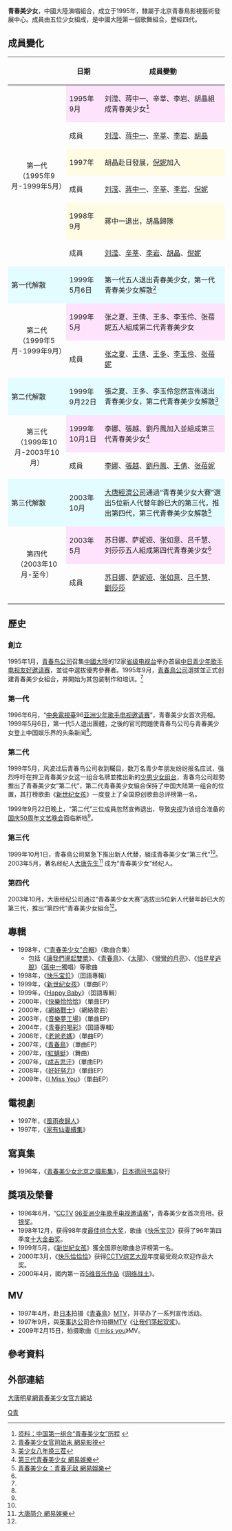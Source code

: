 {{多個問題|
{{Primarysources|time=2015-12-14T03:11:37+00:00}}
{{Trivia |time=2012-06-24T05:05:10+00:00 }}
{{overlinked}}
{{update|time=2019-03-03T11:07:45+00:00}}
{{Copy edit|time=2022-03-31T06:51:27+00:00}}
}}
{{藝人
| 姓名 = 青春美少女
| 類型 = 組合
| 圖片 = 
| 圖片簡介 = 
| 國籍 = {{PRC}}
| 音樂類型 = [[華語流行音樂|華語流行音樂]]
| 經紀公司 = [[北京青春鳥影視藝術發展中心|北京青春鳥影視藝術發展中心]]<small>（1995年-2003年）</small><br>[[大唐經紀公司|大唐經紀公司]]<small>（2003年-至今）</small>
| 職業 = [[歌手|歌手]]、[[演員|演員]]
| 樂器 =
| 出道日期 = 1995年
| 活躍年代 = 1995年至今
| 現任成員 = [[苏日娜|苏日娜]] [[萨妮娅|萨妮娅]] [[张如意|张如意]] [[吕千慧|吕千慧]] [[刘莎莎_(歌手)|劉莎莎]]
| 過往成員 = [[刘瀅|刘瀅]] [[蔣中一|蔣中一]] [[辛莘|辛莘]] [[李岩（藝人）|李岩]] [[胡晶|胡晶]] [[倪妮|倪妮]]<br>[[張之夏|張之夏]] [[王倩|王倩]] [[賈多|王多]] [[李依伶|李玉伶]] [[张蓓妮|张蓓妮]]<br>[[李娜（藝人）|李娜]] [[张越|张越]] [[王倩|王倩]] [[张蓓妮|张蓓妮]] [[刘耔彤|刘丹鳳]]
}}
'''青春美少女'''，中國大陸演唱組合，成立于1995年，隸屬于北京青春鳥影視藝術發展中心。成員由五位少女組成，是中國大陸第一個歌舞組合{{Fact|time=2010-2-15}}，歷經四代。

==成員變化==
{| class="wikitable"
|-
!
!日期
!成員變動
|-
|rowspan=6 align="center"|第一代<br>（1995年9月-1999年5月）
|style="background:#FFE3FC;"|1995年9月
|style="background:#FFE3FC;"|刘滢、蒋中一、辛莘、李岩、胡晶組成青春美少女<ref name="1DZH">[http://news.mdbchina.com/sections/news/20070516/400973.html 资料：中国第一组合“青春美少女”历程] {{webarchive|url=https://web.archive.org/web/20071020015128/http://news.mdbchina.com/sections/news/20070516/400973.html |date=2007-10-20 }}</ref>
|-
|成員
|[[刘滢|刘滢]]、[[蒋中一|蒋中一]]、[[辛莘|辛莘]]、[[李岩_(藝人)|李岩]]、[[胡晶|胡晶]]
|-
|style="background:#FFFCE3;"|1997年
|style="background:#FFFCE3;"|胡晶赴日發展，[[倪妮|倪妮]]加入
|-
|成員
|[[刘滢|刘滢]]、[[蔣中一|蔣中一]]、[[辛莘|辛莘]]、[[李岩_(藝人)|李岩]]、[[倪妮|倪妮]]
|-
|style="background:#FFFCE3;"|1998年9月
|style="background:#FFFCE3;"|蔣中一退出，胡晶歸隊
|-
|成員
|[[刘滢|刘滢]]、[[辛莘|辛莘]]、[[李岩_(藝人)|李岩]]、[[胡晶|胡晶]]、[[倪妮|倪妮]]
|-
|style="background:#E3FCFF;"|第一代解散
|style="background:#E3FCFF;"|1999年5月6日
|style="background:#E3FCFF;"|第一代五人退出青春美少女，第一代青春美少女解散<ref name="1DJS">[http://ent.163.com/edit/000829/000829_60881.htm 青春美少女官司始末 網易影視]</ref>
|-
|rowspan=2 align="center"|第二代<br>（1999年5月-1999年9月）
|style="background:#FFE3FC;"|1999年5月
|style="background:#FFE3FC;"|张之夏、王倩、王多、李玉伶、张蓓妮五人組成第二代青春美少女
|-
|成員
|[[张之夏|张之夏]]、[[王倩_(青春美少女)|王倩]]、[[賈多|王多]]、[[李依伶|李玉伶]]、[[张蓓妮|张蓓妮]]
|-
|style="background:#E3FCFF;"|第二代解散
|style="background:#E3FCFF;"|1999年9月22日
|style="background:#E3FCFF;"|張之夏、王多、李玉伶忽然宣佈退出青春美少女，第二代青春美少女解散<ref name="2DJS">[http://www.people.com.cn/GB/yule/2014748.html 美少女八年换三茬]</ref>
|-
|rowspan=2 align="center"|第三代<br>（1999年10月-2003年10月）
|style="background:#FFE3FC;"|1999年10月1日
|style="background:#FFE3FC;"|李娜、張越、劉丹鳳加入並組成第三代青春美少女<ref name="3DZH">[http://ent.163.com/imusic/1302/001228_41716_87769.html 第三代青春美少女 網易娛樂]</ref>
|-
|成員
|[[李娜_(藝人)|李娜]]、[[張越|張越]]、[[劉耔彤|劉丹鳳]]、[[王倩_(青春美少女)|王倩]]、[[张蓓妮|张蓓妮]]
|-
|style="background:#E3FCFF;"|第三代解散
|style="background:#E3FCFF;"|2003年10月
|style="background:#E3FCFF;"|[[大唐經濟公司|大唐經濟公司]]通過“青春美少女大賽”選出5位新人代替年齡已大的第三代，推出第四代，第三代青春美少女解散<ref name="4DZH">[http://ent.163.com/ent_2003/editor/news/star/040210/040210_219523.html 青春美少女：青春无敌 網易娛樂]</ref>
|-
|rowspan=2 align="center"|第四代<br>（2003年10月-至今）
|style="background:#FFE3FC;"|2003年5月
|style="background:#FFE3FC;"|苏日娜、萨妮娅、张如意、吕千慧、刘莎莎五人組成第四代青春美少女<ref name="4DZH"/>
|-
|成員
|[[苏日娜|苏日娜]]、[[萨妮娅|萨妮娅]]、[[张如意|张如意]]、[[吕千慧|吕千慧]]、[[刘莎莎_(歌手)|劉莎莎]]
|-
|}

==歷史==
===創立===
1995年1月，[[青春鸟公司|青春鸟公司]]召集[[中國大陸|中國大陸]]的12家[[省级电视台|省级电视台]]举办首届[[中日青少年歌手电视友好邀请赛|中日青少年歌手电视友好邀请赛]]，並從中選拔優秀參賽者。1995年9月，[[青春鳥公司|青春鳥公司]]選拔並正式创建青春美少女組合，并開始为其包装制作和培训。<ref name="1DZH"/>

===第一代===
1996年6月，“[[中央電視臺|中央電視臺]]96[[亚洲少年歌手电视邀请赛|亚洲少年歌手电视邀请赛]]”，青春美少女首次亮相。1999年5月6日，第一代5人退出團體，之後的官司問題使青春鸟公司与青春美少女登上中国娱乐界的头条新闻<ref name="1DJS"/>。

===第二代===

1999年5月，风波过后青春鸟公司收到矚目，数万名青少年朋友纷纷报名应试，强烈呼吁在捍卫青春美少女这一组合名牌並推出新的[[少男少女组台|少男少女组台]]，青春鸟公司趁勢推出了青春美少女”第二代”，第二代青春美少女組合保持了中国大陆第一组合的位置，其打榜歌曲《[[新世纪女孩|新世纪女孩]]》一度登上了全国原创歌曲总评榜第一名。

1999年9月22日晚上，“第二代”三位成員忽然宣佈退出，导致[[中国中央电视台|央视]]为该组合准备的[[国庆50周年文艺晚会|国庆50周年文艺晚会]]面临断档<ref name="2DJS"/>。

===第三代===

1999年10月1日，青春鳥公司緊急下推出新人代替，組成青春美少女“第三代”<ref name="3DZH"/>。2003年5月，著名经纪人[[大唐先生|大唐先生]]<ref>[http://ent.163.com/ent_2003/editor/news/starnews/040211/040211_219692.html 大唐简介 網易娛樂]</ref> 成为“青春美少女”经纪人。

===第四代===
2003年10月，大唐经纪公司通过“青春美少女大赛”选拔出5位新人代替年龄已大的第三代，推出“第四代”青春美少女組合<ref name="4DZH"/>。

==專輯==
*1998年，《[[“青春美少女”合輯|“青春美少女”合輯]]》（歌曲合集）
**包括《[[讓我們盪起雙槳|讓我們盪起雙槳]]》、《[[青春鳥|青春鳥]]》、《[[太陽（歌曲）|太陽]]》、《[[彎彎的月亮|彎彎的月亮]]》、《[[怕星星逃脫|怕星星逃脫]]》（[[蔣中一|蔣中一]]獨唱）等歌曲
*1998年，《[[快乐宝贝|快乐宝贝]]》（囯語專輯）
*1999年，《[[新世纪女孩|新世纪女孩]]》（單曲EP）
*1999年，《[[Happy_Baby|Happy Baby]]》（囯語專輯）
*2000年，《[[快樂恰恰恰|快樂恰恰恰]]》（單曲EP）
*2000年，《[[網絡戰士|網絡戰士]]》（網絡歌曲）
*2003年，《[[音樂夢工場|音樂夢工場]]》（單曲EP）
*2004年，《[[青春的喝彩|青春的喝彩]]》（囯語專輯）
*2006年，《[[老爸老媽|老爸老媽]]》（單曲EP）
*2007年，《[[青春鳥|青春鳥]]》（單曲EP）
*2007年，《[[紅蜻蜓|紅蜻蜓]]》（舞曲）
*2007年，《[[成吉思汗（唱片）|成吉思汗]]》（單曲EP）
*2008年，《[[好好努力|好好努力]]》（單曲EP）
*2009年，《[[I_Miss_You|I Miss You]]》（單曲EP）

==電視劇==
*1997年，《[[風雨夜歸人|風雨夜歸人]]》
*1997年，《[[家有仙妻續集|家有仙妻續集]]》

==寫真集==
*1996年，《[[青春美少女北京之摄影集|青春美少女北京之摄影集]]》，[[日本|日本]][[德间书店|德间书店]]發行

==獎項及榮譽==
*1996年6月，“[[中国中央电视台|CCTV]] [[96|96]][[亚洲少年歌手电视邀请赛|亚洲少年歌手电视邀请赛]]”，青春美少女首次亮相，获[[银奖|银奖]]。
*1998年12月，获得98年度[[最佳组合大奖|最佳组合大奖]]，歌曲《[[快乐宝贝|快乐宝贝]]》获得了96年第四季度[[十大金曲奖|十大金曲奖]]。
*1999年5月，《[[新世紀女孩|新世紀女孩]]》獲全国原创歌曲总评榜第一名。
*2000年3月，《[[快乐恰恰恰|快乐恰恰恰]]》获得[[中国中央电视台|CCTV]][[综艺大观|综艺大观]]年度最受观众欢迎作品大奖。
*2000年4月，國内第一首[[5维音乐作品|5维音乐作品]]《[[网络战土|网络战土]]》。

==MV==
*1997年4月，赴[[日本|日本]]拍摄《[[青春鳥|青春鳥]]》[[MTV|MTV]]，并举办了一系列宣传活动。
*1997年9月，與[[英事达公司|英事达公司]]合作拍摄[[MTV|MTV]]《[[让我们荡起双浆|让我们荡起双浆]]》。
*2009年2月15日，拍摄歌曲《[[I_miss_you|I miss you]]》MV。

==參考資料==
{{Reflist}}

==外部連結==
[https://web.archive.org/web/20090429213418/http://www.tangtong.net/msn.asp 大唐明星網青春美少女官方網站]

[[Category:中国演唱团体|Q青]]